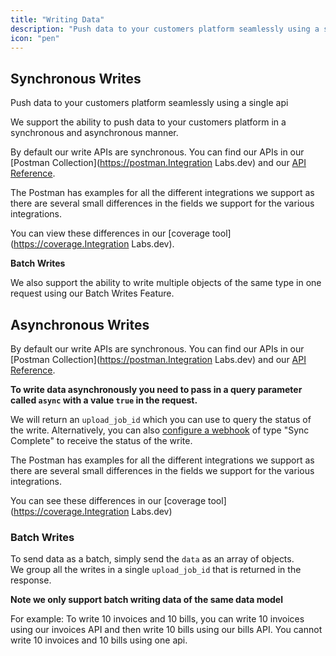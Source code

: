 ```yaml
---
title: "Writing Data"
description: "Push data to your customers platform seamlessly using a single api"
icon: "pen"
---
```


## Synchronous Writes

Push data to your customers platform seamlessly using a single api

We support the ability to push data to your customers platform in a synchronous and asynchronous manner.

By default our write APIs are synchronous. You can find our APIs in our [Postman Collection](https://postman.Integration Labs.dev) and our [API Reference](/api-reference/accounts/create-accounts).

The Postman has examples for all the different integrations we support as there are several small differences in the fields we support for the various integrations.

You can view these differences in our [coverage tool](https://coverage.Integration Labs.dev).

<Info>

**Batch Writes**

We also support the ability to write multiple objects of the same type in one request using our Batch Writes Feature.

</Info>

## Asynchronous Writes

By default our write APIs are synchronous. You can find our APIs in our [Postman Collection](https://postman.Integration Labs.dev) and our [API Reference](/api-reference/accounts/create-accounts).

**To write data asynchronously you need to pass in a query parameter called `async` with a value `true` in the request.**

We will return an `upload_job_id` which you can use to query the status of the write. Alternatively, you can also [configure a webhook](/docs/webhooks) of type "Sync Complete" to receive the status of the write.

The Postman has examples for all the different integrations we support as there are several small differences in the fields we support for the various integrations.

You can see these differences in our [coverage tool](https://coverage.Integration Labs.dev)

### Batch Writes

To send data as a batch, simply send the `data` as an array of objects.  
We group all the writes in a single `upload_job_id` that is returned in the response.

**Note we only support batch writing data of the same data model**

For example: To write 10 invoices and 10 bills, you can write 10 invoices using our invoices API and then write 10 bills using our bills API. You cannot write 10 invoices and 10 bills using one api.

